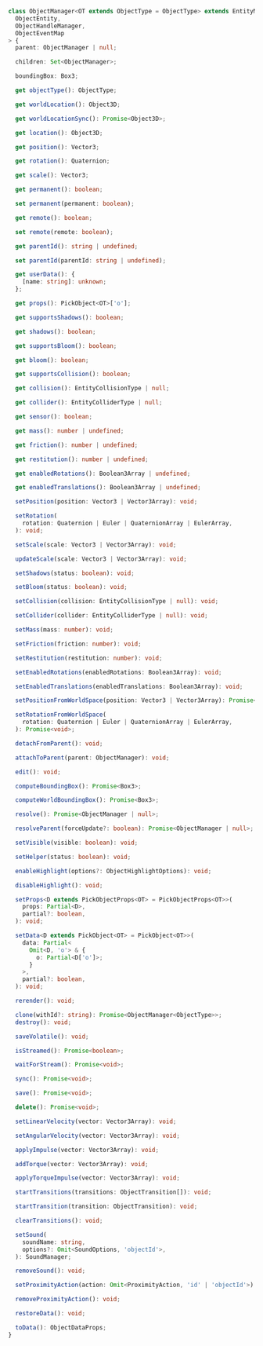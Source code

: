 ```ts
class ObjectManager<OT extends ObjectType = ObjectType> extends EntityManager<
  ObjectEntity,
  ObjectHandleManager,
  ObjectEventMap
> {
  parent: ObjectManager | null;

  children: Set<ObjectManager>;

  boundingBox: Box3;

  get objectType(): ObjectType;

  get worldLocation(): Object3D;

  get worldLocationSync(): Promise<Object3D>;

  get location(): Object3D;

  get position(): Vector3;

  get rotation(): Quaternion;

  get scale(): Vector3;

  get permanent(): boolean;

  set permanent(permanent: boolean);

  get remote(): boolean;

  set remote(remote: boolean);

  get parentId(): string | undefined;

  set parentId(parentId: string | undefined);

  get userData(): {
    [name: string]: unknown;
  };

  get props(): PickObject<OT>['o'];

  get supportsShadows(): boolean;

  get shadows(): boolean;

  get supportsBloom(): boolean;

  get bloom(): boolean;

  get supportsCollision(): boolean;

  get collision(): EntityCollisionType | null;

  get collider(): EntityColliderType | null;

  get sensor(): boolean;

  get mass(): number | undefined;

  get friction(): number | undefined;

  get restitution(): number | undefined;

  get enabledRotations(): Boolean3Array | undefined;

  get enabledTranslations(): Boolean3Array | undefined;

  setPosition(position: Vector3 | Vector3Array): void;

  setRotation(
    rotation: Quaternion | Euler | QuaternionArray | EulerArray,
  ): void;

  setScale(scale: Vector3 | Vector3Array): void;

  updateScale(scale: Vector3 | Vector3Array): void;

  setShadows(status: boolean): void;

  setBloom(status: boolean): void;

  setCollision(collision: EntityCollisionType | null): void;

  setCollider(collider: EntityColliderType | null): void;

  setMass(mass: number): void;

  setFriction(friction: number): void;

  setRestitution(restitution: number): void;

  setEnabledRotations(enabledRotations: Boolean3Array): void;

  setEnabledTranslations(enabledTranslations: Boolean3Array): void;

  setPositionFromWorldSpace(position: Vector3 | Vector3Array): Promise<void>;

  setRotationFromWorldSpace(
    rotation: Quaternion | Euler | QuaternionArray | EulerArray,
  ): Promise<void>;

  detachFromParent(): void;

  attachToParent(parent: ObjectManager): void;

  edit(): void;

  computeBoundingBox(): Promise<Box3>;

  computeWorldBoundingBox(): Promise<Box3>;

  resolve(): Promise<ObjectManager | null>;

  resolveParent(forceUpdate?: boolean): Promise<ObjectManager | null>;

  setVisible(visible: boolean): void;

  setHelper(status: boolean): void;

  enableHighlight(options?: ObjectHighlightOptions): void;

  disableHighlight(): void;

  setProps<D extends PickObjectProps<OT> = PickObjectProps<OT>>(
    props: Partial<D>,
    partial?: boolean,
  ): void;

  setData<D extends PickObject<OT> = PickObject<OT>>(
    data: Partial<
      Omit<D, 'o'> & {
        o: Partial<D['o']>;
      }
    >,
    partial?: boolean,
  ): void;

  rerender(): void;

  clone(withId?: string): Promise<ObjectManager<ObjectType>>;
  destroy(): void;

  saveVolatile(): void;

  isStreamed(): Promise<boolean>;

  waitForStream(): Promise<void>;

  sync(): Promise<void>;

  save(): Promise<void>;

  delete(): Promise<void>;

  setLinearVelocity(vector: Vector3Array): void;

  setAngularVelocity(vector: Vector3Array): void;

  applyImpulse(vector: Vector3Array): void;

  addTorque(vector: Vector3Array): void;

  applyTorqueImpulse(vector: Vector3Array): void;

  startTransitions(transitions: ObjectTransition[]): void;

  startTransition(transition: ObjectTransition): void;

  clearTransitions(): void;

  setSound(
    soundName: string,
    options?: Omit<SoundOptions, 'objectId'>,
  ): SoundManager;

  removeSound(): void;

  setProximityAction(action: Omit<ProximityAction, 'id' | 'objectId'>): void;

  removeProximityAction(): void;

  restoreData(): void;

  toData(): ObjectDataProps;
}
```
